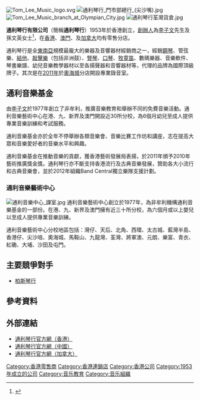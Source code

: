 {{多個問題|
{{advert|time=2019-02-03T11:40:58+00:00}}
{{primarysources|time=2019-02-03T11:40:58+00:00}}
{{refimprove|time=2018-09-18T04:58:53+00:00}}
}}
[[File:Tom_Lee_Music_logo.svg|thumb]]
[[File:通利琴行_門市部總行_(尖沙嘴).jpg|thumbnail]]
[[File:Tom_Lee_Music_branch_at_Olympian_City.jpg|thumb]]
[[File:通利琴行荃灣貨倉.jpg|thumb]]

'''通利琴行有限公司'''（簡稱'''通利琴行'''）1953年於香港創立，[[創辦人|創辦人]]為[[李子文|李子文]]先生及孫文英女士<ref>{{Cite web |url=http://www.mangocity.com/cms/merchants/2007-06/08/content_10906.htm |title=通利琴行 |access-date=2010-04-15 |archive-date=2021-01-23 |archive-url=https://web.archive.org/web/20210123141413/http://www.mangocity.com/cms/merchants/2007-06/08/content_10906.htm |dead-url=no }}</ref>，在[[香港|香港]]、[[澳門|澳門]]、及[[加拿大|加拿大]]均有零售分店。

通利琴行是全[[東南亞|東南亞]]規模最龐大的樂器及音響器材經銷商之一，經銷[[鋼琴|鋼琴]]、管弦樂、[[結他|結他]]、[[敲擊樂|敲擊樂]]（包括非洲鼓）、[[豎琴|豎琴]]、[[口琴|口琴]]、[[牧童笛|牧童笛]]、數碼樂器、音樂軟件、琴書樂譜、幼兒音樂教學器材以至各揚聲器和音響器材等，代理的品牌為國際頂級牌子。其次是在[[2011年|2011年]]於[[奧海城|奧海城]]分店開設專業錄音室。

==通利音樂基金==
由[[李子文|李子文]]於1977年創立了非牟利，推廣音樂教育和舉辦不同的免費音樂活動。通利音樂藝術中心在港、九、新界及澳門開設近30所分校，為6個月幼兒至成人提供專業音樂訓練和考試服務。

通利音樂基金亦於全年不停舉辦各類音樂會、音樂比賽工作坊和講座，志在提高大眾和音樂愛好者的音樂水平和興趣。

通利音樂基金在推動音樂的貢獻，獲香港藝術發展局表揚，於2011年頒予2010年藝術推廣獎金獎。通利琴行亦不斷支持香港流行及古典音樂發展，贊助各大小流行和古典音樂會，並於2012年組織Band Central獨立樂隊支援計劃。

===通利音樂藝術中心===
[[File:通利音樂中心_課室.jpg|thumb]]
通利音樂藝術中心創立於1977年，為非牟利機構通利音樂基金的一部份。在港、九、新界及澳門擁有近三十所分校，為六個月或以上嬰兒以至成人提供專業音樂訓練。

通利音樂藝術中心分校地區包括：灣仔、天后、北角、西環、太古城、藍灣半島、香港仔、尖沙咀、奧海城、馬鞍山、九龍灣、荃灣、將軍澳、元朗、樂富、青衣、紅磡、大埔、沙田及屯門。

==主要競爭對手==
*[[柏斯琴行|柏斯琴行]]

== 參考資料 ==
<references/>

== 外部連結 ==
* [http://www.tomleemusic.com.hk 通利琴行官方網（香港）] {{Wayback|url=http://www.tomleemusic.com.hk/ |date=20210425133503 }}
* [https://web.archive.org/web/20171028144033/http://www.tomleemusic.com.cn/ 通利琴行官方網（中國）]
* [http://www.tomleemusic.ca 通利琴行官方網（加拿大）] {{Wayback|url=http://www.tomleemusic.ca/ |date=20210227053305 }}

[[Category:香港零售商|Category:香港零售商]]
[[Category:香港連鎖店|Category:香港連鎖店]]
[[Category:香港公司|Category:香港公司]]
[[Category:1953年成立的公司|Category:1953年成立的公司]]
[[Category:音乐教育|Category:音乐教育]]
[[Category:音乐組織|Category:音乐組織]]